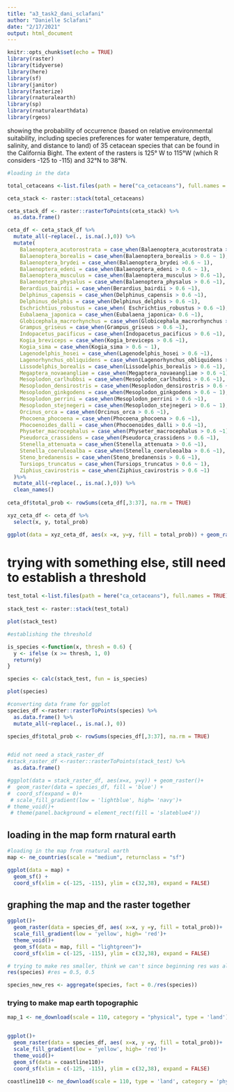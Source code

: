 ```yaml
---
title: "a3_task2_dani_sclafani"
author: "Danielle Sclafani"
date: "2/17/2021"
output: html_document
---
```


```r
knitr::opts_chunk$set(echo = TRUE)
library(raster) 
library(tidyverse)
library(here)
library(sf)
library(janitor)
library(fasterize)
library(rnaturalearth)
library(sp)
library(rnaturalearthdata)
library(rgeos)
```

showing the probability of occurrence (based on relative environmental suitability, including species preferences for water temperature, depth, salinity, and distance to land) of 35 cetacean species that can be found in the California Bight.  The extent of the rasters is 125° W to 115°W (which R considers -125 to -115) and 32°N to 38°N.  


```r
#loading in the data

total_cetaceans <-list.files(path = here("ca_cetaceans"), full.names = TRUE)

ceta_stack <- raster::stack(total_cetaceans)

ceta_stack_df <- raster::rasterToPoints(ceta_stack) %>% 
  as.data.frame() 

ceta_df <- ceta_stack_df %>% 
  mutate_all(~replace(., is.na(.),0)) %>% 
  mutate(
    Balaenoptera_acutorostrata = case_when(Balaenoptera_acutorostrata > 0.6 ~ 1),
    Balaenoptera_borealis = case_when(Balaenoptera_borealis > 0.6 ~ 1),
    Balaenoptera_brydei = case_when(Balaenoptera_brydei >0.6 ~ 1),
    Balaenoptera_edeni = case_when(Balaenoptera_edeni > 0.6 ~ 1),
    Balaenoptera_musculus = case_when(Balaenoptera_musculus > 0.6 ~1),
    Balaenoptera_physalus = case_when(Balaenoptera_physalus > 0.6 ~1),
    Berardius_bairdii = case_when(Berardius_bairdii > 0.6 ~1),
    Delphinus_capensis = case_when(Delphinus_capensis > 0.6 ~1),
    Delphinus_delphis = case_when(Delphinus_delphis > 0.6 ~1),
    Eschrichtius_robustus = case_when( Eschrichtius_robustus > 0.6 ~1),
    Eubalaena_japonica = case_when(Eubalaena_japonica> 0.6 ~1),
    Globicephala_macrorhynchus = case_when(Globicephala_macrorhynchus > 0.6 ~1),
    Grampus_griseus = case_when(Grampus_griseus > 0.6 ~1),
    Indopacetus_pacificus = case_when(Indopacetus_pacificus > 0.6 ~1),
    Kogia_breviceps = case_when(Kogia_breviceps > 0.6 ~1),
    Kogia_sima = case_when(Kogia_sima > 0.6 ~ 1),
    Lagenodelphis_hosei = case_when(Lagenodelphis_hosei > 0.6 ~1),
    Lagenorhynchus_obliquidens = case_when(Lagenorhynchus_obliquidens > 0.6~ 1),
    Lissodelphis_borealis = case_when(Lissodelphis_borealis > 0.6 ~1),
    Megaptera_novaeangliae = case_when(Megaptera_novaeangliae > 0.6 ~1),
    Mesoplodon_carlhubbsi = case_when(Mesoplodon_carlhubbsi > 0.6 ~1),
    Mesoplodon_densirostris = case_when(Mesoplodon_densirostris > 0.6 ~1),
    Mesoplodon_ginkgodens = case_when(Mesoplodon_ginkgodens > 0.6 ~ 1),
    Mesoplodon_perrini = case_when(Mesoplodon_perrini > 0.6 ~1),
    Mesoplodon_stejnegeri = case_when(Mesoplodon_stejnegeri > 0.6 ~ 1),
    Orcinus_orca = case_when(Orcinus_orca > 0.6 ~1),
    Phocoena_phocoena = case_when(Phocoena_phocoena > 0.6 ~1),
    Phocoenoides_dalli = case_when(Phocoenoides_dalli > 0.6 ~1),
    Physeter_macrocephalus = case_when(Physeter_macrocephalus > 0.6 ~1),
    Pseudorca_crassidens = case_when(Pseudorca_crassidens > 0.6 ~1),
    Stenella_attenuata = case_when(Stenella_attenuata > 0.6 ~1),
    Stenella_coeruleoalba = case_when(Stenella_coeruleoalba > 0.6 ~1),
    Steno_bredanensis = case_when(Steno_bredanensis > 0.6 ~1),
    Tursiops_truncatus = case_when(Tursiops_truncatus > 0.6 ~ 1),
    Ziphius_cavirostris = case_when(Ziphius_cavirostris > 0.6 ~1)
  )%>% 
  mutate_all(~replace(., is.na(.),0)) %>% 
  clean_names()
  
ceta_df$total_prob <- rowSums(ceta_df[,3:37], na.rm = TRUE)

xyz_ceta_df <- ceta_df %>% 
  select(x, y, total_prob)

ggplot(data = xyz_ceta_df, aes(x =x, y=y, fill = total_prob)) + geom_raster()

```


# trying with something else, still need to establish a threshold
```r
test_total <-list.files(path = here("ca_cetaceans"), full.names = TRUE)
 
stack_test <- raster::stack(test_total)

plot(stack_test)
```


```r
#establishing the threshold

is_species <-function(x, thresh = 0.6) {
  y <- ifelse (x >= thresh, 1, 0)
  return(y)
}

species <- calc(stack_test, fun = is_species)

plot(species)
```




```r
#converting data frame for ggplot
species_df <-raster::rasterToPoints(species) %>% 
  as.data.frame() %>% 
  mutate_all(~replace(., is.na(.), 0))

species_df$total_prob <- rowSums(species_df[,3:37], na.rm = TRUE)


#did not need a stack_raster_df
#stack_raster_df <-raster::rasterToPoints(stack_test) %>% 
  as.data.frame() 

#ggplot(data = stack_raster_df, aes(x=x, y=y)) + geom_raster()+
#  geom_raster(data = species_df, fill = 'blue') +
#  coord_sf(expand = 0)+
 # scale_fill_gradient(low = 'lightblue', high= 'navy')+
# theme_void()+
 # theme(panel.background = element_rect(fill = 'slateblue4'))

```


## loading in the map form rnatural earth
```r
#loading in the map from rnatural earth
map <- ne_countries(scale = "medium", returnclass = "sf")

ggplot(data = map) +
  geom_sf() +
  coord_sf(xlim = c(-125, -115), ylim = c(32,38), expand = FALSE)
```

## graphing the map and the raster together
```r
ggplot()+ 
  geom_raster(data = species_df, aes( x=x, y =y, fill = total_prob))+
  scale_fill_gradient(low = 'yellow', high= 'red')+
  theme_void()+
  geom_sf(data = map, fill = "lightgreen")+
  coord_sf(xlim = c(-125, -115), ylim = c(32,38), expand = FALSE)


```



```r

# trying to make res smaller, think we can't since beginning res was already so big.
res(species) #res = 0.5, 0.5

species_new_res <- aggregate(species, fact = 0./res(species))
```


### trying to make map earth topographic

```r
map_1 <- ne_download(scale = 110, category = "physical", type = 'land')


ggplot()+ 
  geom_raster(data = species_df, aes( x=x, y =y, fill = total_prob))+
  scale_fill_gradient(low = 'yellow', high= 'red')+
  theme_void()+
  geom_sf(data = coastline110)+
  coord_sf(xlim = c(-125, -115), ylim = c(32,38), expand = FALSE)

coastline110 <- ne_download(scale = 110, type = 'land', category = 'physical', returnclass = "sf")
```



